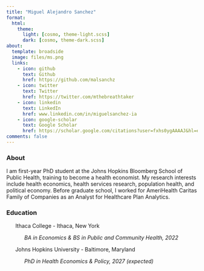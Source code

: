 ```yaml
---
title: "Miguel Alejandro Sanchez"
format: 
  html:
    theme:
      light: [cosmo, theme-light.scss]
      dark: [cosmo, theme-dark.scss]
about:
  template: broadside
  image: files/ms.png
  links:
    - icon: github
      text: Github
      href: https://github.com/malsanchz
    - icon: twitter
      text: Twitter
      href: https://twitter.com/mthebreathtaker
    - icon: linkedin
      text: LinkedIn
      href: www.linkedin.com/in/miguelsanchez-ia
    - icon: google-scholar
      text: Google Scholar
      href: https://scholar.google.com/citations?user=fxhs0ygAAAAJ&hl=en&oi=sra
comments: false
---
```


### About

I am first-year PhD student at the Johns Hopkins Bloomberg School of Public Health, training to become a health economist. My research interests include health economics, health services research, population health, and political economy. Before graduate school, I worked for AmeriHealth Caritas Family of Companies as an Analyst for Healthcare Plan Analytics.

### Education

      Ithaca College - Ithaca, New York

            *BA in Economics & BS in Public and Community Health, 2022*

      Johns Hopkins University - Baltimore, Maryland

            *PhD in Health Economics & Policy, 2027 (expected)*
